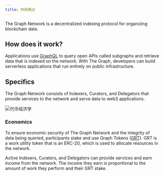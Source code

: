 ```yaml
---
title: 网络概述
---
```


The Graph Network is a decentralized indexing protocol for organizing blockchain data.

## How does it work?

Applications use [GraphQL](/querying/graphql-api/) to query open APIs called subgraphs and retrieve data that is indexed on the network. With The Graph, developers can build serverless applications that run entirely on public infrastructure.

## Specifics

The Graph Network consists of Indexers, Curators, and Delegators that provide services to the network and serve data to web3 applications.

![代币经济学](/img/Network-roles@2x.png)

### Economics

To ensure economic security of The Graph Network and the integrity of data being queried, participants stake and use Graph Tokens ([GRT](/tokenomics)). GRT is a work utility token that is an ERC-20, which is used to allocate resources in the network.

Active Indexers, Curators, and Delegators can provide services and earn income from the network. The income they earn is proportional to the amount of work they perform and their GRT stake.
